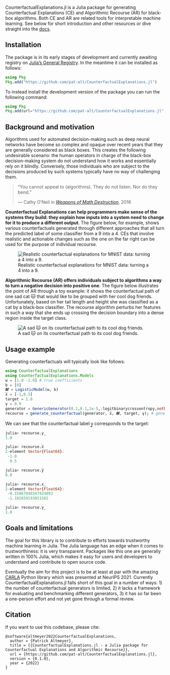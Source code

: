 CounterfactualExplanations.jl is a Julia package for generating Counterfactual Explanations (CE) and Algorithmic Recourse (AR) for black-box algorithms. Both CE and AR are related tools for interpretable machine learning. See below for short introduction and other resources or dive straight into the [docs](https://pat-alt.github.io/CounterfactualExplanations.jl/dev).

## Installation

The package is in its early stages of development and currently awaiting registry on [Julia's General Registry](https://github.com/JuliaRegistries/General). In the meantime it can be installed as follows:

```julia
using Pkg
Pkg.add("https://github.com/pat-alt/CounterfactualExplanations.jl")
```

To instead install the development version of the package you can run the following command:

```julia
using Pkg
Pkg.add(url="https://github.com/pat-alt/CounterfactualExplanations.jl", rev="dev")
```

## Background and motivation

Algorithms used for automated decision-making such as deep neural networks have become so complex and opaque over recent years that they are generally considered as black boxes. This creates the following undesirable scenario: the human operators in charge of the black-box decision-making system do not understand how it works and essentially rely on it blindly. Conversely, those individuals who are subject to the decisions produced by such systems typically have no way of challenging them.  

> “You cannot appeal to (algorithms). They do not listen. Nor do they bend.”
>
> — Cathy O'Neil in [*Weapons of Math Destruction*](https://en.wikipedia.org/wiki/Weapons_of_Math_Destruction), 2016

**Counterfactual Explanations can help programmers make sense of the systems they build: they explain how inputs into a system need to change for it to produce a different output**. The figure below, for example, shows various counterfactuals generated through different approaches that all turn the predicted label of some classifier from a 9 into a 4. CEs that involve realistic and actionable changes such as the one on the far right can be used for the purpose of individual recourse.

![Realistic counterfactual explanations for MNIST data: turning a 4 into a 9.](https://raw.githubusercontent.com/pat-alt/CounterfactualExplanations.jl/main/docs/src/examples/image/www/MNIST_9to4.png)

**Algorithmic Recourse (AR) offers individuals subject to algorithms a way to turn a negative decision into positive one**. The figure below illustrates the point of AR through a toy example: it shows the counterfactual path of one sad cat 🐱 that would like to be grouped with her cool dog friends. Unfortunately, based on her tail length and height she was classified as a cat by a black-box classifier. The recourse algorithm perturbs her features in such a way that she ends up crossing the decision boundary into a dense region inside the target class.

![A sad 🐱 on its counterfactual path to its cool dog friends.](https://raw.githubusercontent.com/pat-alt/CounterfactualExplanations.jl/main/docs/src/www/recourse_laplace.gif)

## Usage example

Generating counterfactuals will typically look like follows:

```julia
using CounterfactualExplanations
using CounterfactualExplanations.Models
w = [1.0 -2.0] # true coefficients
b = [0]
𝑴 = LogisticModel(w, b)
x̅ = [-1,0.5]
target = 1.0
γ = 0.9
generator = GenericGenerator(0.1,0.1,1e-5,:logitbinarycrossentropy,nothing)
recourse = generate_counterfactual(generator, x̅, 𝑴, target, γ); # generate recourse
```

We can see that the counterfactual label y̲ corresponds to the target:

```julia
julia> recourse.y̲
1.0

julia> recourse.x̅
2-element Vector{Float64}:
 -1.0
  0.5

julia> recourse.y̅
0.0

julia> recourse.x̲
2-element Vector{Float64}:
 -0.15867040347424893
 -1.182659193051502

julia> recourse.y̲
1.0
```

## Goals and limitations

The goal for this library is to contribute to efforts towards trustworthy machine learning in Julia. The Julia language has an edge when it comes to trustworthiness: it is very transparent. Packages like this one are generally written in 100% Julia, which makes it easy for users and developers to understand and contribute to open source code. 

Eventually the aim for this project is to be at least at par with the amazing [CARLA](https://github.com/carla-recourse/CARLA) Python library which was presented at NeurIPS 2021. Currently CounterfactualExplanations.jl falls short of this goal in a number of ways: 1) the number of counterfactual generators is limited, 2) it lacks a framework for evaluating and benchmarking different generators, 3) it has so far been a one-person effort and not yet gone through a formal review.

## Citation

If you want to use this codebase, please cite:

```
@software{altmeyer2022CounterfactualExplanations,
  author = {Patrick Altmeyer},
  title = {{CounterfactualExplanations.jl - a Julia package for Counterfactual Explanations and Algorithmic Recourse}},
  url = {https://github.com/pat-alt/CounterfactualExplanations.jl},
  version = {0.1.0},
  year = {2022}
}
```

